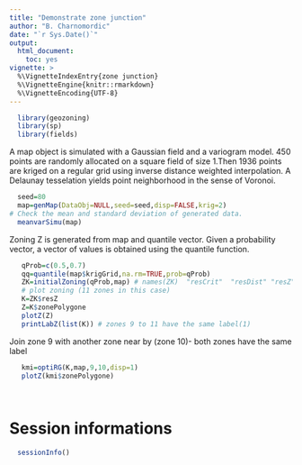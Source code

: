 ```yaml
---
title: "Demonstrate zone junction"
author: "B. Charnomordic"
date: "`r Sys.Date()`"
output:
  html_document:
    toc: yes
vignette: >
  %\VignetteIndexEntry{zone junction}
  %\VignetteEngine{knitr::rmarkdown}
  %\VignetteEncoding{UTF-8}
---
```


```r
  library(geozoning)
  library(sp)
  library(fields)
```
A map object is simulated with a Gaussian field and a variogram model. 450 points are randomly allocated on a square field of size 1.Then 1936 points are kriged on a regular grid using inverse distance weighted interpolation. A Delaunay tesselation yields point neighborhood in the sense of Voronoi.

```r
  seed=80
  map=genMap(DataObj=NULL,seed=seed,disp=FALSE,krig=2)
# Check the mean and standard deviation of generated data.
  meanvarSimu(map)
```
Zoning Z is generated from map and quantile vector. Given a probability vector, a vector of values is obtained using the quantile function.
```r
   qProb=c(0.5,0.7)
   qq=quantile(map$krigGrid,na.rm=TRUE,prob=qProb)
   ZK=initialZoning(qProb,map) # names(ZK)  "resCrit"  "resDist" "resZ" "cL" "qProb"
   # plot zoning (11 zones in this case)
   K=ZK$resZ
   Z=K$zonePolygone
   plotZ(Z)
   printLabZ(list(K)) # zones 9 to 11 have the same label(1)
```
Join zone 9 with another zone near by (zone 10)- both zones have the same label
```r
   kmi=optiRG(K,map,9,10,disp=1)
   plotZ(kmi$zonePolygone)
  
   
```


# Session informations
```r
  sessionInfo()
```

